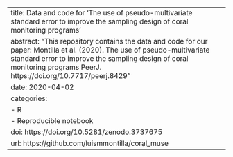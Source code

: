 ---
title: Data and code for 'The use of pseudo-multivariate standard error to improve the sampling design of coral monitoring programs'
abstract: "This repository contains the data and code for our paper:  Montilla et al. (2020). The use of pseudo-multivariate standard error to improve the sampling design of coral monitoring programs PeerJ. https://doi.org/10.7717/peerj.8429"
date: 2020-04-02
categories:
  - R
  - Reproducible notebook
doi: https://doi.org/10.5281/zenodo.3737675
url: https://github.com/luismmontilla/coral_muse
---